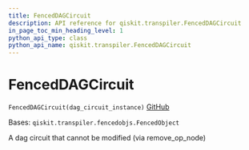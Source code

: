 ```yaml
---
title: FencedDAGCircuit
description: API reference for qiskit.transpiler.FencedDAGCircuit
in_page_toc_min_heading_level: 1
python_api_type: class
python_api_name: qiskit.transpiler.FencedDAGCircuit
---
```


# FencedDAGCircuit

<span id="qiskit.transpiler.FencedDAGCircuit" />

`FencedDAGCircuit(dag_circuit_instance)` [GitHub](https://github.com/qiskit/qiskit/tree/stable/0.19/qiskit/transpiler/fencedobjs.py "view source code")

Bases: `qiskit.transpiler.fencedobjs.FencedObject`

A dag circuit that cannot be modified (via remove\_op\_node)


